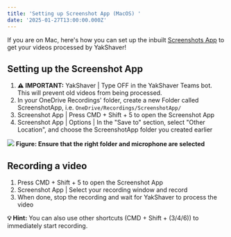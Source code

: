```yaml
---
title: 'Setting up Screenshot App (MacOS) '
date: '2025-01-27T13:00:00.000Z'
---
```


If you are on Mac, here's how you can set up the inbuilt [Screenshots App](https://support.apple.com/en-au/guide/mac-help/mh26782/mac) to get your videos processed by YakShaver!

## Setting up the Screenshot App

1. **⚠️ IMPORTANT:** YakShaver | Type OFF in the YakShaver Teams bot. This will prevent old videos from being processed.
2. In your OneDrive Recordings' folder, create a new Folder called ScreenshotApp, i.e. `OneDrive/Recordings/ScreenshotApp/`
3. Screenshot App | Press CMD + Shift + 5 to open the Screenshot App
4. Screenshot App | Options | In the "Save to" section, select "Other Location", and choose the ScreenshotApp folder you created earlier

![](/YakShaver/Docs/Screenshot-App-Settings.png)
**Figure: Ensure that the right folder and microphone are selected**

## Recording a video

1. Press CMD + Shift + 5 to open the Screenshot App
2. Screenshot App | Select your recording window and record
3. When done, stop the recording and wait for YakShaver to process the video

**💡 Hint:** You can also use other shortcuts (CMD + Shift + (3/4/6)) to immediately start recording.
